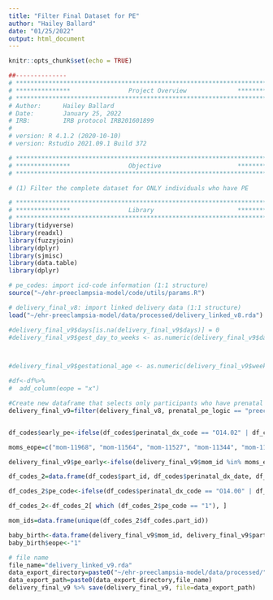 ```yaml
---
title: "Filter Final Dataset for PE"
author: "Hailey Ballard"
date: "01/25/2022"
output: html_document
---
```


```r
knitr::opts_chunk$set(echo = TRUE)
```

```r
##-------------- 
# **************************************************************************** #
# ***************                Project Overview              *************** #
# **************************************************************************** #
# Author:      Hailey Ballard
# Date:        January 25, 2022
# IRB:         IRB protocol IRB201601899  
#
# version: R 4.1.2 (2020-10-10)
# version: Rstudio 2021.09.1 Build 372  

# **************************************************************************** #
# ***************                Objective                     *************** #
# **************************************************************************** #

# (1) Filter the complete dataset for ONLY individuals who have PE

```


```r
# **************************************************************************** #
# ***************                Library                       *************** #
# **************************************************************************** #
library(tidyverse)
library(readxl)
library(fuzzyjoin)
library(dplyr)
library(sjmisc)
library(data.table)
library(dplyr)
```

```r

# pe_codes: import icd-code information (1:1 structure)
source("~/ehr-preeclampsia-model/code/utils/params.R")

# delivery_final_v8: import linked delivery data (1:1 structure)
load("~/ehr-preeclampsia-model/data/processed/delivery_linked_v8.rda")

```

```r

#delivery_final_v9$days[is.na(delivery_final_v9$days)] = 0
#delivery_final_v9$gest_day_to_weeks <- as.numeric(delivery_final_v9$days)*(1/7)



#delivery_final_v9$gestational_age <- as.numeric(delivery_final_v9$weeks) + #delivery_final_v9$gest_day_to_weeks
```

```r

#df<-df%>%
#  add_column(eope = "x")

#Create new dataframe that selects only participants who have prenatal preeclampsia diagnosis
delivery_final_v9=filter(delivery_final_v8, prenatal_pe_logic == "preeclampsia" | prenatal_pe_logic == "hellp" )


df_codes$early_pe<-ifelse(df_codes$perinatal_dx_code == "O14.02" | df_codes$perinatal_dx_code == "O14.12" | df_codes$perinatal_dx_code == "O14.22" | df_codes$perinatal_dx_code == "O14.92", "1", "0")

moms_eope=c("mom-11968", "mom-11564", "mom-11527", "mom-11344", "mom-11262", "mom-1107", "mom-1106", "mom-10889", "mom-10657", "mom-1060", "mom-10259")

delivery_final_v9$pe_early<-ifelse(delivery_final_v9$mom_id %in% moms_eope, "1", "0")

```

```r

df_codes_2=data.frame(df_codes$part_id, df_codes$perinatal_dx_date, df_codes$perinatal_dx_code)

df_codes_2$pe_code<-ifelse(df_codes$perinatal_dx_code == "O14.00" | df_codes$perinatal_dx_code == "O14.02" | df_codes$perinatal_dx_code == "O14.03" | df_codes$perinatal_dx_code == "O14.04" | df_codes$perinatal_dx_code == "O14.05" | df_codes$perinatal_dx_code == "O14.1" | df_codes$perinatal_dx_code == "O14.10" | df_codes$perinatal_dx_code == "O14.12" | df_codes$perinatal_dx_code == "O14.13" | df_codes$perinatal_dx_code == "O14.14" | df_codes$perinatal_dx_code == "O14.15" | df_codes$perinatal_dx_code == "O14.2" | df_codes$perinatal_dx_code == "O14.20" | df_codes$perinatal_dx_code == "O14.22" |df_codes$perinatal_dx_code == "O14.23" | df_codes$perinatal_dx_code == "O14.24" | df_codes$perinatal_dx_code == "O14.25" |  df_codes$perinatal_dx_code == "O14.3" | df_codes$perinatal_dx_code == "O14.90" | df_codes$perinatal_dx_code == "O14.92" | df_codes$perinatal_dx_code == "O14.93" | df_codes$perinatal_dx_code == "O14.94" | df_codes$perinatal_dx_code == "O14.95", "1", "0")

df_codes_2<-df_codes_2[ which (df_codes_2$pe_code == "1"), ]

mom_ids=data.frame(unique(df_codes_2$df_codes.part_id))

baby_birth<-data.frame(delivery_final_v9$mom_id, delivery_final_v9$part_dob)
baby_birth$eope<-"1"

```

```r
# file name
file_name="delivery_linked_v9.rda"
data_export_directory=paste0("~/ehr-preeclampsia-model/data/processed/") 
data_export_path=paste0(data_export_directory,file_name)
delivery_final_v9 %>% save(delivery_final_v9, file=data_export_path)
```

